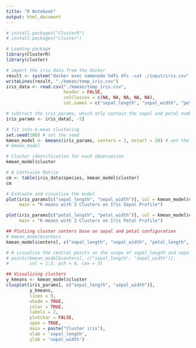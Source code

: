 ```yaml
---
title: "R Notebook"
output: html_document
---
```

```r
# install.packages("ClusterR")
# install.packages("cluster")

# Loading package
library(ClusterR)
library(cluster)
```
```r
# import the iris data from the docker
result <- system("docker exec namenode hdfs dfs -cat ./input/iris.csv", intern = TRUE)
writeLines(result, "./kmean/temp_iris.csv")
iris_data <- read.csv("./kmean/temp_iris.csv",
                      header = FALSE,
                      colClasses = c(NA, NA, NA, NA, NA),
                      col.names = c("sepal_length", "sepal_width", "petal_length", "petal_width", "species"))
```
```r
# subtract the iris_params, which only contain the sepal and petal numberical values
iris_params <- iris_data[, -5]
```
```r
# fit into k-mean clustering
set.seed(100) # set the seed
kmean_model <- kmeans(iris_params, centers = 3, nstart = 20) # set the nums of certoids as 3 and iterate 20 times
# kmean_model
```
```r
# Cluster identification for each observation
kmean_model$cluster
```
```r
# # Confusion Matrix
cm <- table(iris_data$species, kmean_model$cluster)
cm

```
```r
# Evaluate and visualize the model
plot(iris_params[c("sepal_length", "sepal_width")], col = kmean_model$cluster,
     main = "K-means with 3 Clusters on Iris Sepal Profile")

plot(iris_params[c("petal_length", "petal_width")], col = kmean_model$cluster,
     main = "K-means with 3 Clusters on Iris Petal Profile")
```
```r
## Plotiing cluster centers base on sepal and petal configuration
# kmean_model$centers
kmean_model$centers[, c("sepal_length", "sepal_width", "petal_length", "petal_width")]

```

```r
# # visualzie the central points on the scope of sepal_length and sepal_width
# points(kmean_model$centers[, c("sepal_length", "sepal_width")],
#        col = 1:3, pch = 8, cex = 3)
```
```r
## Visualizing clusters
y_kmeans <- kmean_model$cluster
clusplot(iris_params[, c("sepal_length", "sepal_width")],
         y_kmeans,
         lines = 0,
         shade = TRUE,
         color = TRUE,
         labels = 2,
         plotchar = FALSE,
         span = TRUE,
         main = paste("Cluster iris"),
         xlab = 'sepal_length',
         ylab = 'sepal_width')
```